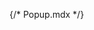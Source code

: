 {/* Popup.mdx */}
 
 



<Title  /> 

<Subtitle />

## Basic Popup

You can choose the position of the popup by using the `anchorOrigin` prop. It accepts an object with `vertical` and `horizontal` properties.

`vertical`: can be `top` or `bottom`.

`horizontal`: can be `left`, `center` or `right`.

<Canvas of={PopupStories.Primary} withToolbar layout='centered'/>

## Statuses

Using `status` prop you can change the popup status to 
{Object.values(Status).map((status, index) => `${status}${Object.values(Status).length - 1 !== index ? ', ' : ''}`)}.

<Canvas of={PopupStories.Statuses} withToolbar layout='centered'/>

## API

<ArgTypes sort='alpha' />

<ForwardRefNote />